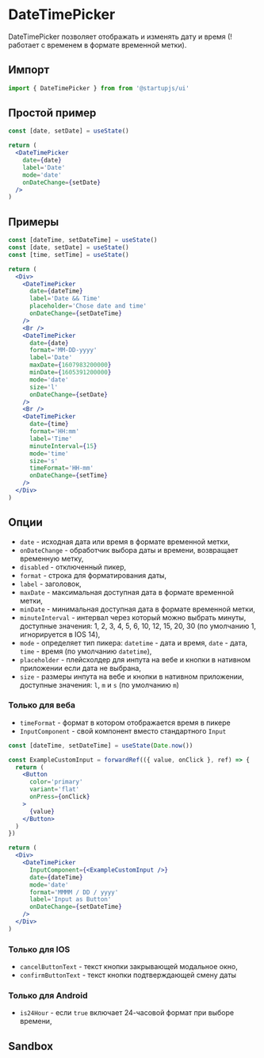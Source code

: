 
# DateTimePicker

DateTimePicker позволяет отображать и изменять дату и время (!работает с временем в формате временной метки).

## Импорт

```jsx
import { DateTimePicker } from from '@startupjs/ui'
```

## Простой пример

```jsx example
const [date, setDate] = useState()

return (
  <DateTimePicker
    date={date}
    label='Date'
    mode='date'
    onDateChange={setDate}
  />
)
```

## Примеры

```jsx example
const [dateTime, setDateTime] = useState()
const [date, setDate] = useState()
const [time, setTime] = useState()

return (
  <Div>
    <DateTimePicker
      date={dateTime}
      label='Date && Time'
      placeholder='Chose date and time'
      onDateChange={setDateTime}
    />
    <Br />
    <DateTimePicker
      date={date}
      format='MM-DD-yyyy'
      label='Date'
      maxDate={1607983200000}
      minDate={1605391200000}
      mode='date'
      size='l'
      onDateChange={setDate}
    />
    <Br />
    <DateTimePicker
      date={time}
      format='HH:mm'
      label='Time'
      minuteInterval={15}
      mode='time'
      size='s'
      timeFormat='HH-mm'
      onDateChange={setTime}
    />
  </Div>
)
```

## Опции

- `date` - исходная дата или время в формате временной метки,
- `onDateChange` - обработчик выбора даты и времени, возвращает временную метку,
- `disabled` - отключенный пикер,
- `format` - строка для форматирования даты,
- `label` - заголовок,
- `maxDate` - максимальная доступная дата в формате временной метки,
- `minDate` - минимальная доступная дата в формате временной метки,
- `minuteInterval` - интервал через который можно выбрать минуты, доступные значения: 1, 2, 3, 4, 5, 6, 10, 12, 15, 20, 30 (по умолчанию 1, игнорируется в IOS 14),
- `mode` - определяет тип пикера: `datetime` - дата и время, `date` - дата, `time` - время (по умолчанию `datetime`),
- `placeholder` - плейсхолдер для инпута на вебе и кнопки в нативном приложении если дата не выбрана,
- `size` - размеры инпута на вебе и кнопки в нативном приложении, доступные значения: `l`, `m` и `s` (по умолчанию `m`)

### Только для веба

- `timeFormat` - формат в котором отображается время в пикере
- `InputComponent` - свой компонент вместо стандартного `Input`

```jsx example
const [dateTime, setDateTime] = useState(Date.now())

const ExampleCustomInput = forwardRef(({ value, onClick }, ref) => {
  return (
    <Button
      color='primary'
      variant='flat'
      onPress={onClick}
    >
      {value}
    </Button>
  )
})

return (
  <Div>
    <DateTimePicker
      InputComponent={<ExampleCustomInput />}
      date={dateTime}
      mode='date'
      format='MMMM / DD / yyyy'
      label='Input as Button'
      onDateChange={setDateTime}
    />
  </Div>
)
```

### Только для IOS

- `cancelButtonText` - текст кнопки закрывающей модальное окно,
- `confirmButtonText` - текст кнопки подтверждающей смену даты

### Только для Android

- `is24Hour` - если `true` включает 24-часовой формат при выборе времени,

## Sandbox

<Sandbox Component={DateTimePicker} />

